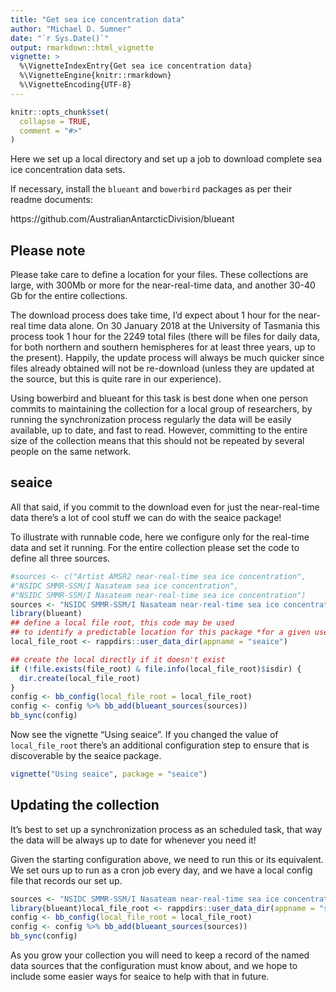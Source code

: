 ```yaml
---
title: "Get sea ice concentration data"
author: "Michael D. Sumner"
date: "`r Sys.Date()`"
output: rmarkdown::html_vignette
vignette: >
  %\VignetteIndexEntry{Get sea ice concentration data}
  %\VignetteEngine{knitr::rmarkdown}
  %\VignetteEncoding{UTF-8}
---
```


```r
knitr::opts_chunk$set(
  collapse = TRUE,
  comment = "#>"
)
```

Here we set up a local directory and set up a job to download complete sea ice concentration
data sets. 

If necessary, install the `blueant` and `bowerbird` packages as per their readme documents: 

https://github.com/AustralianAntarcticDivision/blueant

## Please note

Please take care to define a location for your files. These collections are large, 
with 300Mb or more for the near-real-time data, and another 30-40 Gb for the entire collections. 

The download process does take time, I'd expect about 1 hour for the near-real time data alone. On 30 January 2018 at the University of Tasmania this process took 1 hour for the 2249 total files (there will be files for daily data, for both northern and southern hemispheres for at least three years, up to the present). Happily, the update process will always be much quicker since files already obtained will not be re-download (unless they are updated at the source, but this is quite rare in our experience). 

Using bowerbird and blueant for this task is best done when one person commits to maintaining the collection for a local group of researchers, by running the synchronization process regularly the data will be easily available, up to date, and fast to read. However, committing to the entire size of the collection means that this should not be repeated by several people on the same network. 

## seaice 

All that said, if you commit to the download even for just the near-real-time data there's a lot of cool stuff we can do with the seaice package! 

To illustrate with runnable code, here we configure only for the real-time data and set it running. For 
the entire collection please set the code to define all three sources. 

```r
#sources <- c("Artist AMSR2 near-real-time sea ice concentration", 
#"NSIDC SMMR-SSM/I Nasateam sea ice concentration", 
#"NSIDC SMMR-SSM/I Nasateam near-real-time sea ice concentration")
sources <- "NSIDC SMMR-SSM/I Nasateam near-real-time sea ice concentration"
library(blueant)
## define a local file root, this code may be used
## to identify a predictable location for this package *for a given user*
local_file_root <- rappdirs::user_data_dir(appname = "seaice")

## create the local directly if it doesn't exist
if (!file.exists(file_root) & file.info(local_file_root)$isdir) {
  dir.create(local_file_root)
}
config <- bb_config(local_file_root = local_file_root)
config <- config %>% bb_add(blueant_sources(sources))
bb_sync(config)
```

Now see the vignette "Using seaice".   If you changed the value of `local_file_root` there's an additional configuration step to ensure that is discoverable by the seaice package. 

```r
vignette("Using seaice", package = "seaice")
```


## Updating the collection

It's best to set up a synchronization process as an scheduled task, that way the data will be always up to date for whenever you need it!

Given the starting configuration above, we need to run this or its equivalent. We set ours up to run as a cron job every day, and we have a local config file that records our set up. 

```r
sources <- "NSIDC SMMR-SSM/I Nasateam near-real-time sea ice concentration"
library(blueant)local_file_root <- rappdirs::user_data_dir(appname = "seaice")
config <- bb_config(local_file_root = local_file_root)
config <- config %>% bb_add(blueant_sources(sources))
bb_sync(config)
```

As you grow your collection you will need to keep a record of the named data sources that the configuration must know about, and we hope to include some easier ways for seaice to help with that in future. 
